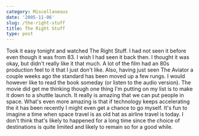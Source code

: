 ```yaml
---
category: Miscellaneous
date: '2005-11-06'
slug: /the-right-stuff
title: The Right Stuff
type: post
---
```



Took it easy tonight and watched The Right Stuff. I had not seen it
before even though it was from 83. I wish I had seen it back then.
I thought it was okay, but didn't really like it that much. A lot
of the film had an 80s production feel to it that I just don't
like. Also, having just seen The Aviator a couple weeks ago the
standard has been moved up a few rungs. I would however like to
read the book someday (or listen to the audio version). The movie
did get me thinking though one thing I'm putting on my list is to
make it down to a shuttle launch. It really is amazing that we can
put people in space. What's even more amazing is that if technology
keeps accelerating the it has been recently I might even get a
chance to go myself. It's fun to imagine a time when space travel
is as old hat as airline travel is today. I don't think that's
likely to happened for a long time since the choice of destinations
is quite limited and likely to remain so for a good while.
